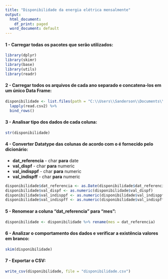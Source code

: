 ```yaml
---
title: "Disponibilidade da energia elétrica mensalmente"
output:
  html_document:
    df_print: paged
  word_document: default
---
```


#### 1 - Carregar todas os pacotes que serão utilizados:

```r
library(dplyr)
library(skimr)
library(base)
library(utils)
library(readr)
```


#### 2 - Carregar todos os arquivos de cada ano separado e concatena-los em um único Data Frame:

```r
disponibilidade <- list.files(path = "C:\\Users\\Sanderson\\Documents\\RStudio\\Projeto\\disponibilidade",pattern = "*.csv", full.names = TRUE ) %>% 
  lapply(read.csv2) %>% 
  bind_rows()
```


#### 3 - Analisar tipo dos dados de cada coluna:

```r

str(disponibilidade)

```

#### 4 - Converter Datatype das colunas de acordo com o é fornecido pelo dicionário:

* **dat_referencia** - char **para** date
* **val_dispf**      - char **para** numeric
* **val_indisppf**   - char **para** numeric
* **val_indispff**   - char **para** numeric

```r

disponibilidade$dat_referencia <- as.Date(disponibilidade$dat_referencia)
disponibilidade$val_dispf <- as.numeric(disponibilidade$val_dispf)
disponibilidade$val_indisppf <- as.numeric(disponibilidade$val_indisppf)
disponibilidade$val_indispff <- as.numeric(disponibilidade$val_indispff)

```


#### 5 - Renomear a coluna "dat_referencia" para "mes":

```r

disponibilidade <- disponibilidade %>% rename(mes = dat_referencia)

```


#### 6 - Analizar o comportamento dos dados e verificar a existência valores em branco:

```r

skim(disponibilidade)

```

#### 7 - Exportar o CSV:

```r

write_csv(disponibilidade, file = "disponibilidade.csv")

```

